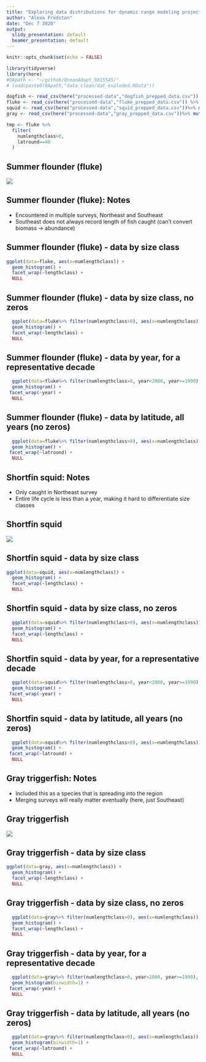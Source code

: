 ```yaml
---
title: "Exploring data distributions for dynamic range modeling project"
author: "Alexa Fredston"
date: "Dec 7 2020"
output:
  slidy_presentation: default
  beamer_presentation: default
---
```


```r
knitr::opts_chunk$set(echo = FALSE)
```

```r
library(tidyverse)
library(here)
#OApath <- "~/github/OceanAdapt_9815545/"
# load(paste0(OApath,"data_clean/dat_exploded.RData"))
```

```r
dogfish <- read_csv(here("processed-data","dogfish_prepped_data.csv"))
fluke <- read_csv(here("processed-data","fluke_prepped_data.csv")) %>% mutate(latround = round(lat))
squid <- read_csv(here("processed-data","squid_prepped_data.csv"))%>% mutate(latround = round(lat))
gray <- read_csv(here("processed-data","gray_prepped_data.csv"))%>% mutate(latround = round(latitudestart))

tmp <- fluke %>% 
  filter(
    numlengthclass>0,
    latround==40
  ) 

```

## Summer flounder (fluke)

![](fluke_internet_dont_publish.jpg)

## Summer flounder (fluke): Notes

* Encountered in multiple surveys, Northeast and Southeast
* Southeast does not always record length of fish caught (can't convert biomass -> abundance)

## Summer flounder (fluke) - data by size class

```r
ggplot(data=fluke, aes(x=numlengthclass)) +
  geom_histogram() + 
  facet_wrap(~lengthclass) +
  NULL
```

## Summer flounder (fluke) - data by size class, no zeros

```r
  ggplot(data=fluke%>% filter(numlengthclass>0), aes(x=numlengthclass)) +
  geom_histogram() + 
  facet_wrap(~lengthclass) +
  NULL
```

## Summer flounder (fluke) - data by year, for a representative decade

```r
  ggplot(data=fluke%>% filter(numlengthclass>0, year<2000, year>=1990), aes(x=numlengthclass)) +
  geom_histogram() + 
 facet_wrap(~year) +
  NULL
```

## Summer flounder (fluke) - data by latitude, all years (no zeros)

```r
  ggplot(data=fluke%>% filter(numlengthclass>0), aes(x=numlengthclass)) +
  geom_histogram() + 
 facet_wrap(~latround) +
  NULL
```

## Shortfin squid: Notes

* Only caught in Northeast survey 
* Entire life cycle is less than a year, making it hard to differentiate size classes

## Shortfin squid

![](squid_internet_dont_publish.jpg)


## Shortfin squid - data by size class

```r
ggplot(data=squid, aes(x=numlengthclass)) +
  geom_histogram() + 
  facet_wrap(~lengthclass) +
  NULL
```

## Shortfin squid - data by size class, no zeros

```r
  ggplot(data=squid%>% filter(numlengthclass>0), aes(x=numlengthclass)) +
  geom_histogram() + 
  facet_wrap(~lengthclass) +
  NULL
```

## Shortfin squid - data by year, for a representative decade

```r
  ggplot(data=squid%>% filter(numlengthclass>0, year<2000, year>=1990), aes(x=numlengthclass)) +
  geom_histogram() + 
 facet_wrap(~year) +
  NULL
```

## Shortfin squid - data by latitude, all years (no zeros)

```r
  ggplot(data=squid%>% filter(numlengthclass>0), aes(x=numlengthclass)) +
  geom_histogram() + 
 facet_wrap(~latround) +
  NULL
```

## Gray triggerfish: Notes

* Included this as a species that is spreading into the region
* Merging surveys will really matter eventually (here, just Southeast)

## Gray triggerfish

![](gray_internet_dont_publish.jpg)


## Gray triggerfish - data by size class

```r
ggplot(data=gray, aes(x=numlengthclass)) +
  geom_histogram() + 
  facet_wrap(~lengthclass) +
  NULL
```

## Gray triggerfish - data by size class, no zeros

```r
  ggplot(data=gray%>% filter(numlengthclass>0), aes(x=numlengthclass)) +
  geom_histogram() + 
  facet_wrap(~lengthclass) +
  NULL
```

## Gray triggerfish - data by year, for a representative decade

```r
  ggplot(data=gray%>% filter(numlengthclass>0, year<2000, year>=1990), aes(x=numlengthclass)) +
  geom_histogram(binwidth=1) + 
 facet_wrap(~year) +
  NULL
```

## Gray triggerfish - data by latitude, all years (no zeros)

```r
  ggplot(data=gray%>% filter(numlengthclass>0), aes(x=numlengthclass)) +
  geom_histogram(binwidth=1) + 
 facet_wrap(~latround) +
  NULL
```

